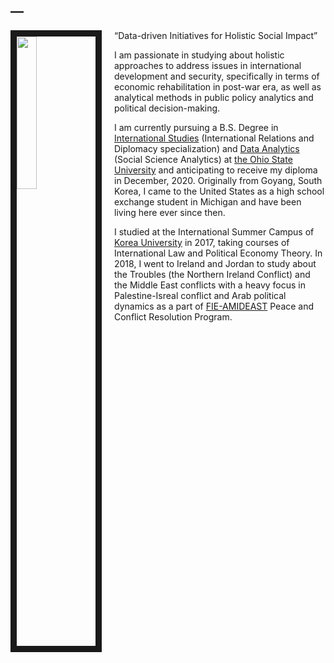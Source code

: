 ---
---
<link rel="stylesheet" href="styles.css" type="text/css">

<img src="images/" style="width:25%; border:10px solid; margin-right: 20px" align="left">

"Data-driven Initiatives for Holistic Social Impact"

I am passionate in studying about holistic approaches to address issues in international development and security, specifically in terms of economic rehabilitation in post-war era, as well as analytical methods in public policy analytics and political decision-making.

I am currently pursuing a B.S. Degree in [International Studies](https://internationalstudies.osu.edu/) (International Relations and Diplomacy specialization) and [Data Analytics](https://data-analytics.osu.edu) (Social Science Analytics) at [the Ohio State University](https://www.osu.edu/) and anticipating to receive my diploma in December, 2020. Originally from Goyang, South Korea, I came to the United States as a high school exchange student in Michigan and have been living here ever since then. 

I studied at the International Summer Campus of [Korea University](https://summer.korea.ac.kr/all/src/main/main.php) in 2017, taking courses of International Law and Political Economy Theory. In 2018, I went to Ireland and Jordan to study about the Troubles (the Northern Ireland Conflict) and the Middle East conflicts with a heavy focus in Palestine-Isreal conflict and Arab political dynamics as a part of [FIE-AMIDEAST](http://fie.org.uk/peace-conflict-program) Peace and Conflict Resolution Program. 